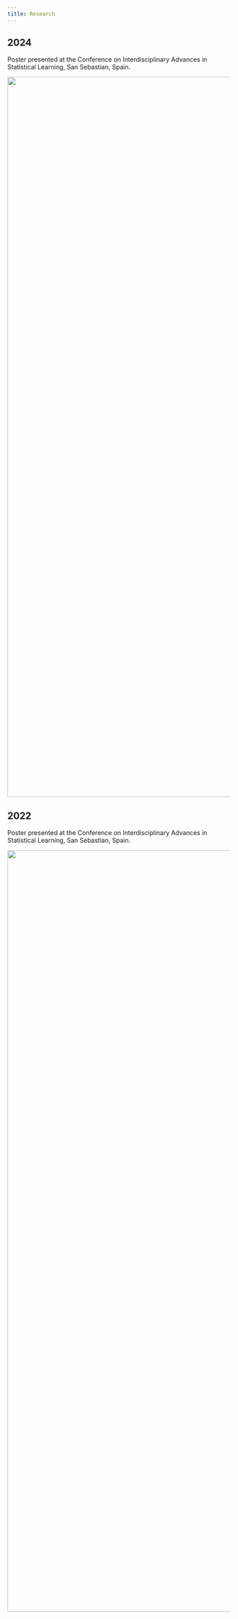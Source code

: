 ```yaml
---
title: Research
---
```


## 2024

Poster presented at the Conference on Interdisciplinary Advances in Statistical Learning, San Sebastian, Spain.

![](images/IASL24_LPA_1.jpeg){fig-align="center" width="1627"}

## 2022

Poster presented at the Conference on Interdisciplinary Advances in Statistical Learning, San Sebastian, Spain.

![](images/POSTER_Leo_SanSebastian_lastversion_1.jpeg){fig-align="center" width="1721"}
